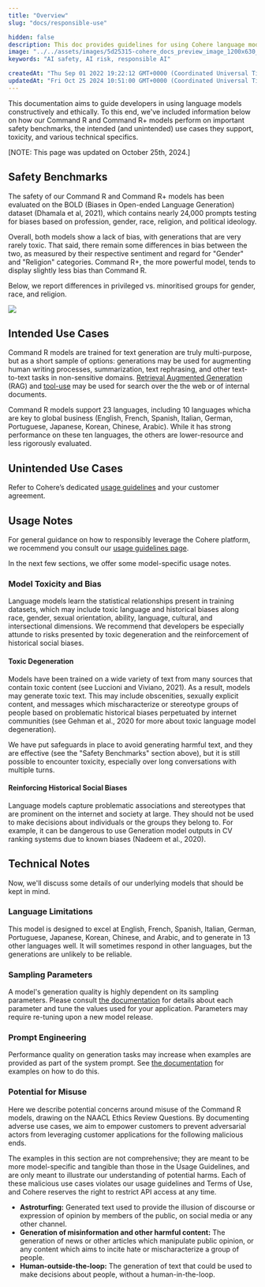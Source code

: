 ```yaml
---
title: "Overview"
slug: "docs/responsible-use"

hidden: false 
description: This doc provides guidelines for using Cohere language models ethically and constructively. 
image: "../../assets/images/5d25315-cohere_docs_preview_image_1200x630_copy.jpg"  
keywords: "AI safety, AI risk, responsible AI"

createdAt: "Thu Sep 01 2022 19:22:12 GMT+0000 (Coordinated Universal Time)"
updatedAt: "Fri Oct 25 2024 10:51:00 GMT+0000 (Coordinated Universal Time)"
---
```

This documentation aims to guide developers in using language models constructively and ethically. To this end, we've included information below on how our Command R and Command R+ models perform on important safety benchmarks, the intended (and unintended) use cases they support, toxicity, and various technical specifics.

[NOTE: This page was updated on October 25th, 2024.]

## Safety Benchmarks 

The safety of our Command R and Command R+ models has been evaluated on the BOLD (Biases in Open-ended Language Generation) dataset (Dhamala et al, 2021), which contains nearly 24,000 prompts testing for biases based on profession, gender, race, religion, and political ideology. 

Overall, both models show a lack of bias, with generations that are very rarely toxic. That said, there remain some differences in bias between the two, as measured by their respective sentiment and regard for "Gender" and "Religion" categories. Command R+, the more powerful model, tends to display slightly less bias than Command R. 

Below, we report differences in privileged vs. minoritised groups for gender, race, and religion. 

![](../../assets/images/responsible_use_1.png)

## Intended Use Cases 
Command R models are trained for text generation are truly multi-purpose, but as a short sample of options: generations may be used for augmenting human writing processes, summarization, text rephrasing, and other text-to-text tasks in non-sensitive domains. [Retrieval Augmented Generation](https://docs.cohere.com/docs/retrieval-augmented-generation-rag) (RAG) and [tool-use](https://docs.cohere.com/docs/tool-use) may be used for search over the the web or of internal documents.

Command R models support 23 languages, including 10 languages whicha are key to global business (English, French, Spanish, Italian, German, Portuguese, Japanese, Korean, Chinese, Arabic). While it has strong performance on these ten languages, the others are lower-resource and less rigorously evaluated.

## Unintended Use Cases 
Refer to Cohere’s dedicated [usage guidelines](https://cohere.com/responsibility) and your customer agreement.

## Usage Notes
For general guidance on how to responsibly leverage the Cohere platform, we rocemmend you consult our [usage guidelines page](https://docs.cohere.com/docs/usage-guidelines).

In the next few sections, we offer some model-specific usage notes.

### Model Toxicity and Bias
Language  models  learn  the  statistical  relationships  present  in  training  datasets,  which  may  include toxic language and historical biases along race, gender, sexual orientation, ability, language, cultural, and  intersectional  dimensions. We recommend that developers be especially attunde to risks presented by toxic degeneration and the reinforcement of historical social biases.

#### Toxic  Degeneration
Models have been trained on a wide variety of text from many sources that contain toxic content (see Luccioni and Viviano, 2021). As a result, models  may  generate  toxic  text. This  may  include  obscenities, sexually  explicit content, and  messages  which  mischaracterize or stereotype  groups of people based on problematic historical biases perpetuated by internet communities (see Gehman et al., 2020 for more about toxic language model degeneration).

We have put safeguards in place to avoid generating harmful text, and they are effective (see the "Safety Benchmarks" section above), but it is still possible to encounter toxicity, especially over long conversations with multiple turns.

#### Reinforcing Historical Social Biases
Language models capture problematic associations and stereotypes that are prominent on the internet and society at large. They should not be used to make decisions about individuals or the groups they belong to. For example, it can be dangerous to use Generation model outputs in CV ranking systems due to known biases (Nadeem et al., 2020).

## Technical Notes
Now, we'll discuss some details of our underlying models that should be kept in mind. 

### Language Limitations 
This model is designed to excel at English, French, Spanish, Italian, German, Portuguese, Japanese, Korean, Chinese, and Arabic, and to generate in 13 other languages well. It will sometimes respond in other languages, but the generations are unlikely to be reliable.

### Sampling Parameters 
A model's generation quality is highly dependent on its sampling parameters. Please consult [the documentation](https://docs.cohere.com/docs/advanced-generation-hyperparameters) for details about each parameter and tune the values used for your application. Parameters may require re-tuning upon a new model release.

### Prompt Engineering 
Performance quality on generation tasks may increase when examples
are provided as part of the system prompt. See [the documentation](https://docs.cohere.com/docs/crafting-effective-prompts) for examples on how to do this.

### Potential for Misuse
Here we describe potential concerns around misuse of the Command R models, drawing on the NAACL Ethics Review Questions. By documenting adverse use cases, we aim to empower customers  to  prevent  adversarial  actors  from  leveraging  customer applications for the following malicious ends.

The examples in this section are not comprehensive; they are meant to be more model-specific and tangible than those in the Usage Guidelines, and are only meant to illustrate our understanding of potential harms. Each of these malicious use cases violates our usage guidelines and Terms of Use, and Cohere reserves the right to restrict API access at any time.

- **Astroturfing:** Generated text used to provide the illusion of discourse or expression of opinion
by members of the public, on social media or any other channel.
- **Generation of misinformation and other harmful content:**  The  generation  of  news  or  other
articles which manipulate public opinion, or any content which aims to incite hate or mischaracterize a group of people.
- **Human-outside-the-loop:** The generation of text that could be used to make decisions about people,  without a human-in-the-loop. 
